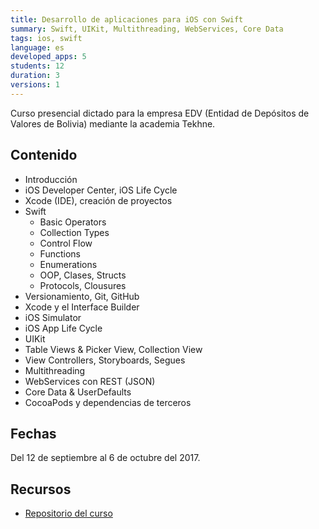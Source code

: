 ```yaml
---
title: Desarrollo de aplicaciones para iOS con Swift
summary: Swift, UIKit, Multithreading, WebServices, Core Data
tags: ios, swift
language: es
developed_apps: 5
students: 12
duration: 3
versions: 1
---
```

Curso presencial dictado para la empresa EDV (Entidad de Depósitos de Valores de Bolivia) mediante la academia Tekhne.

## Contenido

- Introducción
- iOS Developer Center, iOS Life Cycle
- Xcode (IDE), creación de proyectos
- Swift
  * Basic Operators
  * Collection Types
  * Control Flow
  * Functions
  * Enumerations
  * OOP, Clases, Structs
  * Protocols, Clousures
- Versionamiento, Git, GitHub
- Xcode y el Interface Builder
- iOS Simulator
- iOS App Life Cycle
- UIKit
- Table Views & Picker View, Collection View
- View Controllers, Storyboards, Segues
- Multithreading
- WebServices con REST (JSON)
- Core Data & UserDefaults
- CocoaPods y dependencias de terceros

## Fechas

Del 12 de septiembre al 6 de octubre del 2017.

## Recursos

* [Repositorio del curso](https://github.com/alvareztech/ios-course-demo-app)
